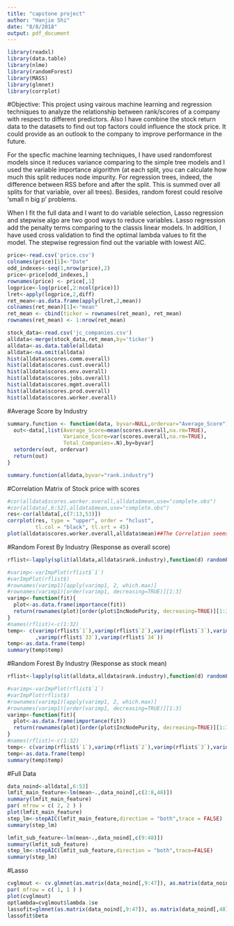 ```yaml
---
title: "capstone project"
author: "Hanjie Shi"
date: "8/8/2018"
output: pdf_document
---
```


```r
library(readxl)
library(data.table)
library(nlme)
library(randomForest)
library(MASS)
library(glmnet)
library(corrplot)
```
#Objective:
This project using vairous machine learning and regression techniques to analyze the relationship between rank/scores of a company with respect to different predictors. Also I have combine the stock return data to the datasets to find out top factors could influence the stock price. It could provide as an outlook to the company to improve performance in the future.

For the specfic machine learning techniques, I have used randomforest models since it reduces variance comparing to the simple tree models and I used the variable importance algorithm (at each split, you can calculate how much this split reduces node impurity. For regression trees, indeed, the difference between RSS before and after the split. This is summed over all splits for that variable, over all trees). Besides, random forest could resolve 'small n big p' problems.

When I fit the full data and I want to do variable selection, Lasso regression and stepwise algo are two good ways to reduce variables. Lasso regression add the penalty terms comparing to the classis linear models. In addition, I have used cross validation to find the optimal lambda values to fit the model. The stepwise regression find out the variable with lowest AIC.
```r
price<-read.csv('price.csv')
colnames(price)[1]<-"Date"
odd_indexes<-seq(1,nrow(price),2)
price<-price[odd_indexes,]
rownames(price) <- price[,1]
logprice<-log(price[,2:ncol(price)])
lret<-apply(logprice,2,diff)
ret_mean<-as.data.frame(apply(lret,2,mean))
colnames(ret_mean)[1]<-"mean"
ret_mean <- cbind(ticker = rownames(ret_mean), ret_mean)
rownames(ret_mean) <- 1:nrow(ret_mean)

stock_data<-read.csv('jc_companies.csv')
alldata<-merge(stock_data,ret_mean,by='ticker')
alldata<-as.data.table(alldata)     
alldata<-na.omit(alldata)  
hist(alldata$scores.comm.overall)
hist(alldata$scores.cust.overall)
hist(alldata$scores.env.overall)
hist(alldata$scores.jobs.overall)
hist(alldata$scores.mgmt.overall)
hist(alldata$scores.prod.overall)
hist(alldata$scores.worker.overall)
```

#Average Score by Industry
```r
summary.function <- function(data, byvar=NULL,ordervar="Average_Score") {
  out<-data[,list(Average_Score=mean(scores.overall,na.rm=TRUE),
                  Variance_Score=var(scores.overall,na.rm=TRUE),
                  Total_Companies=.N),by=byvar]
  setorderv(out, ordervar)
  return(out)
}

summary.function(alldata,byvar="rank.industry")


```
#Correlation Matrix of Stock price with scores
```r
#cor(alldata$scores.worker.overall,alldata$mean,use="complete.obs")
#cor(alldata[,6:52],alldata$mean,use="complete.obs")
res<-cor(alldata[,c(7:13,53)])
corrplot(res, type = "upper", order = "hclust", 
         tl.col = "black", tl.srt = 45)
plot(alldata$scores.worker.overall,alldata$mean)##The Correlation seems weak with respect to mean

```

#Random Forest By Industry (Response as overall score)
```r
rflist<-lapply(split(alldata,alldata$rank.industry),function(d) randomForest(scores.overall~.,d[,c(6,14:52)],importance = TRUE))

#varimp<-varImpPlot(rflist$`1`)
#varImpPlot(rflist$)
#rownames(varimp1)[apply(varimp1, 2, which.max)]
#rownames(varimp1)[order(varimp1, decreasing=TRUE)][1:3]
varimp<-function(fit){
  plot<-as.data.frame(importance(fit))
  return(rownames(plot)[order(plot$IncNodePurity, decreasing=TRUE)][1:3])
}
#names(rflist)<-c(1:32)
temp<- c(varimp(rflist$`1`),varimp(rflist$`2`),varimp(rflist$`3`),varimp(rflist$`4`),varimp(rflist$`5`),varimp(rflist$`6`),varimp(rflist$`7`),varimp(rflist$`8`),varimp(rflist$`9`),varimp(rflist$`10`),varimp(rflist$`11`),varimp(rflist$`12`),varimp(rflist$`13`),varimp(rflist$`14`),varimp(rflist$`15`),varimp(rflist$`16`),varimp(rflist$`17`),varimp(rflist$`18`),varimp(rflist$`19`),varimp(rflist$`20`),varimp(rflist$`21`),varimp(rflist$`22`),varimp(rflist$`23`),varimp(rflist$`24`),varimp(rflist$`25`),varimp(rflist$`26`),varimp(rflist$`27`),varimp(rflist$`28`),varimp(rflist$`29`),varimp(rflist$`30`),varimp(rflist$`31`),varimp(rflist$`32`)
         ,varimp(rflist$`33`),varimp(rflist$`34`))
temp<-as.data.frame(temp)
summary(temp$temp)

```
#Random Forest By Industry (Response as stock mean)
```r
rflist<-lapply(split(alldata,alldata$rank.industry),function(d) randomForest(mean~.,d[,c(14:53)],importance = TRUE))

#varimp<-varImpPlot(rflist$`1`)
#varImpPlot(rflist$)
#rownames(varimp1)[apply(varimp1, 2, which.max)]
#rownames(varimp1)[order(varimp1, decreasing=TRUE)][1:3]
varimp<-function(fit){
  plot<-as.data.frame(importance(fit))
  return(rownames(plot)[order(plot$IncNodePurity, decreasing=TRUE)][1:3])
}
#names(rflist)<-c(1:32)
temp<- c(varimp(rflist$`1`),varimp(rflist$`2`),varimp(rflist$`3`),varimp(rflist$`4`),varimp(rflist$`5`),varimp(rflist$`6`),varimp(rflist$`7`),varimp(rflist$`8`),varimp(rflist$`9`),varimp(rflist$`10`),varimp(rflist$`11`),varimp(rflist$`12`),varimp(rflist$`13`),varimp(rflist$`14`),varimp(rflist$`15`),varimp(rflist$`16`),varimp(rflist$`17`),varimp(rflist$`18`),varimp(rflist$`19`),varimp(rflist$`20`),varimp(rflist$`21`),varimp(rflist$`22`),varimp(rflist$`23`),varimp(rflist$`24`),varimp(rflist$`25`),varimp(rflist$`26`),varimp(rflist$`27`),varimp(rflist$`28`),varimp(rflist$`29`),varimp(rflist$`30`),varimp(rflist$`31`),varimp(rflist$`32`)       ,varimp(rflist$`33`),varimp(rflist$`34`))
temp<-as.data.frame(temp)
summary(temp$temp)
```
#Full Data
```r
data_noind<-alldata[,6:53]
lmfit_main_feature<-lm(mean~.,data_noind[,c(2:8,48)])
summary(lmfit_main_feature)
par( mfrow = c( 2, 2 ) )
plot(lmfit_main_feature)
step_lm<-stepAIC(lmfit_main_feature,direction = "both",trace = FALSE)
summary(step_lm)

lmfit_sub_feature<-lm(mean~.,data_noind[,c(9:48)])
summary(lmfit_sub_feature)
step_lm<-stepAIC(lmfit_sub_feature,direction = "both",trace=FALSE)
summary(step_lm)
```
#Lasso
```r
cvglmout <- cv.glmnet(as.matrix(data_noind[,9:47]), as.matrix(data_noind[,48]),alpha=0.5)
par( mfrow = c( 1, 1 ) )
plot(cvglmout)
optlambda=cvglmout$lambda.1se
lassofit=glmnet(as.matrix(data_noind[,9:47]), as.matrix(data_noind[,48]),alpha = 0.5,lambda = optlambda)
lassofit$beta

```